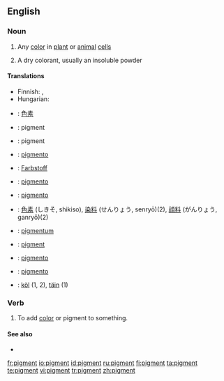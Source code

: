 ==English==

===Noun===
{{en-noun}}

# {{biology}} Any [[color]] in [[plant]] or [[animal]] [[cell]]s
# A dry colorant, usually an insoluble powder

====Translations====
{{trans-top|any color in plant or animal cells}}
* Finnish: {{t-|fi|pigmentti}}, {{t-|fi|väriaine}}
* Hungarian: {{t-|hu|pigment}}
{{trans-mid}}
{{trans-bottom}}

{{trans-top|a dry colorant, usually an insoluble powder}}
{{trans-mid}}
{{trans-bottom}}

{{checktrans-top}}
*{{ttbc|Chinese}}: [[色素]]
*{{ttbc|Dutch}}: pigment {{n}}
*{{ttbc|French}}: pigment {{m}}
*{{ttbc|Galician}}: [[pigmento]] {{m}}
*{{ttbc|German}}: [[Farbstoff]]
*{{ttbc|Interlingua}}: [[pigmento]]
*{{ttbc|Italian}}: [[pigmento]] {{m}}
{{trans-mid}}
*{{ttbc|Japanese}}: [[色素]] (しきそ, shikiso), [[染料]] (せんりょう, senryō)(2), [[顔料]] (がんりょう, ganryō)(2)
*{{ttbc|Latin}}: [[pigmentum]] {{n}}
*{{ttbc|Norwegian}}: [[pigment]]
*{{ttbc|Portuguese}}: [[pigmento]] {{m}}
*{{ttbc|Spanish}}: [[pigmento]] {{m}}
*{{ttbc|Volapük}}: [[köl]] (1, 2), [[täin]] (1)
{{trans-bottom}}

===Verb===
{{en-verb}}

# {{transitive}} To add [[color]] or pigment to something.

====See also====
* {{pedialite}}

[[fr:pigment]]
[[io:pigment]]
[[id:pigment]]
[[ru:pigment]]
[[fi:pigment]]
[[ta:pigment]]
[[te:pigment]]
[[vi:pigment]]
[[tr:pigment]]
[[zh:pigment]]